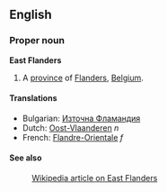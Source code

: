 ==English==

===Proper noun===
'''East Flanders'''

#A [[province]] of [[Flanders]], [[Belgium]].

====Translations====
*Bulgarian: [[Източна Фламандия]]
*Dutch: [[Oost-Vlaanderen]] ''n''
*French: [[Flandre-Orientale]] ''f''

====See also====
:[[en:East_Flanders|Wikipedia article on East Flanders]]